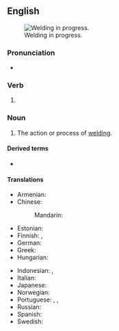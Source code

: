 ==English==
{{wikipedia}}
[[File:BP subsea oil recovery system chamber construction 2010-04-26.jpg|thumb|Welding in progress.]]

===Pronunciation===
* {{rhymes|ɛldɪŋ|lang=en}}

===Verb===
{{head|en|present participle}}

# {{present participle of|weld|lang=en|nocat=1}}

===Noun===
{{en-noun}}

# The action or process of [[weld#Verb|welding]].

====Derived terms====
* {{l|en|welding iron}}

====Translations====
{{trans-top|action or process of welding}}
* Armenian: {{t+|hy|զոդում}}
* Chinese:
*: Mandarin: {{t+|cmn|焊接|tr=hànjiē}}
* Estonian: {{t|et|keevitamine}}
* Finnish: {{t+|fi|hitsaaminen}}, {{t+|fi|hitsaus}}
* German: {{t+|de|Schweißen|f}}
* Greek: {{t+|el|συγκόλληση|f}}
* Hungarian: {{t+|hu|hegesztés}}
{{trans-mid}}
* Indonesian: {{t+|id|las}}, {{t+|id|pengelasan}}
* Italian: {{t+|it|saldatura|f}}
* Japanese: {{t|ja|溶接|tr=Yōsetsu|sc=Jpan}}
* Norwegian: {{t|no|sveising|m}}
* Portuguese: {{t|pt|soldadura|f}}, {{t+|pt|solda|f}}, {{t|pt|soldagem|f}}
* Russian: {{t+|ru|сва́рка|f}}
* Spanish: {{t+|es|soldadura}}
* Swedish: {{t+|sv|svetsning|c}}
{{trans-bottom}}